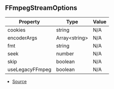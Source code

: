 ## FFmpegStreamOptions

| Property | Type | Value |
| ----------- | ----------- | ----------- |
| cookies | string | N/A |
| encoderArgs | Array\<string> | N/A |
| fmt | string | N/A |
| seek | number | N/A |
| skip | boolean | N/A |
| useLegacyFFmpeg | boolean | N/A |


- [Source](https://github.com/Androz2091/discord-player/blob/97a849a/packages/discord-player/src/utils/FFmpegStream.ts#L5)